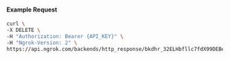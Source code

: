 
#### Example Request

```bash
curl \
-X DELETE \
-H "Authorization: Bearer {API_KEY}" \
-H "Ngrok-Version: 2" \
https://api.ngrok.com/backends/http_response/bkdhr_32ELHbfllc7fdX99DEBe3QekZ6H
```

